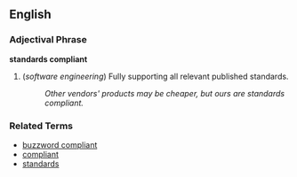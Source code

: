 ==English==

===Adjectival Phrase===
'''standards compliant'''

# (''software engineering'') Fully supporting all relevant published standards.
#: ''Other vendors' products may be cheaper, but ours are standards compliant.''

===Related Terms===
*[[buzzword compliant]]
*[[compliant]]
*[[standards]]